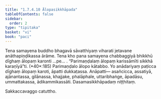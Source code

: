 ```yaml
---
title: "1.7.4.10 Ālopasikkhāpada"
tableOfContents: false
sidebar:
  order: 2
type: "tipitaka"
basket: "vi"
book: "paci"
---
```



<DynamicBreadcrumb />

<Division number="616" book="paci">

<Paragraph number="1884" book="paci">
Tena samayena buddho bhagavā sāvatthiyaṃ viharati jetavane anāthapiṇḍikassa ārāme. Tena kho pana samayena chabbaggiyā bhikkhū dīghaṃ ālopaṃ karonti …pe… .
</Paragraph>

<Paragraph number="1885" book="paci">
<Emphasis>“Parimaṇḍalaṃ ālopaṃ karissāmīti sikkhā karaṇīyā”</Emphasis>ti. (*40*:<Emphasis>185</Emphasis>)
</Paragraph>

<Paragraph number="1886" book="paci">
Parimaṇḍalo ālopo kātabbo. Yo anādariyaṃ paṭicca dīghaṃ ālopaṃ karoti, āpatti dukkaṭassa.
</Paragraph>

<Paragraph number="1887" book="paci">
Anāpatti— asañcicca, assatiyā, ajānantassa, gilānassa, khajjake, phalāphale, uttaribhaṅge, āpadāsu, ummattakassa, ādikammikassāti.

</Paragraph>
</Division>

<Paragraph number="1888" type="center" book="paci">
Dasamasikkhāpadaṃ niṭṭhitaṃ.

  
Sakkaccavaggo catuttho.
</Paragraph>